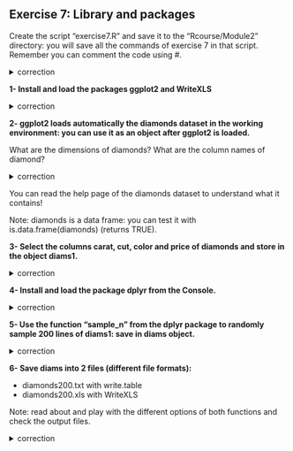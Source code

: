 ## Exercise 7: Library and packages

Create the script "exercise7.R" and save it to the "Rcourse/Module2" directory: you will save all the commands of exercise 7 in that script.
<br>Remember you can comment the code using #.


<details>
<summary>
correction
</summary>

```r
getwd()
setwd("Rcourse/Module2")
setwd("~/Rcourse/Module2")
```

</details>

**1- Install and load the packages ggplot2 and WriteXLS**

<details>
<summary>
correction
</summary>

```r
# Install the 2 packages at once
install.packages(pkgs=c("ggplot2", "WriteXLS"))
# Load in the environment (one by one)
library("ggplot2")
library("WriteXLS")
```

Check with sessionInfo() that the packages were loaded.

</details>

**2- ggplot2 loads automatically the diamonds dataset in the working environment: you can use it as an object after ggplot2 is loaded.**

What are the dimensions of diamonds? What are the column names of diamond?

<details>
<summary>
correction
</summary>

```r
# Dimensions of diamonds
dim(diamonds)
# Column names of diamonds
colnames(diamonds)
```

</details>

You can read the help page of the diamonds dataset to understand what it contains!<br>

Note: diamonds is a data frame: you can test it with is.data.frame(diamonds) (returns TRUE).

**3- Select the columns carat, cut, color and price of diamonds and store in the object diams1.**

<details>
<summary>
correction
</summary>

```r
# Select columns
diams1 <- diamonds[,c("carat", "cut", "color", "price")]
```

</details>

**4- Install and load the package dplyr from the Console.**

<details>
<summary>
correction
</summary>

```r
# Install package
install.packages(pkgs="dplyr")
# Load package
library("dplyr")
```

</details>

**5- Use the function "sample_n" from the dplyr package to randomly sample 200 lines of diams1: save in diams object.**

<details>
<summary>
correction
</summary>

```r
# Subset data frame
diams <- sample_n(tbl=diams1, size=200)
```

</details>

**6- Save diams into 2 files (different file formats):**

* diamonds200.txt with write.table
* diamonds200.xls with WriteXLS 
  
Note: read about and play with the different options of both functions and check the output files.

<details>
<summary>
correction
</summary>

```r
# Write a text file with write.table
write.table(x=diams, 
	file="diamonds200.txt",
        row.names=FALSE,
        quote=FALSE,
        sep="\t")
# Write an Excel file with WriteXLS
WriteXLS(x=diams, 
	ExcelFileName="diamonds200.xls", 
	row.names=FALSE, 
	col.names=TRUE, 
	FreezeRow=1, 
	BoldHeaderRow=TRUE)

```

</details>
